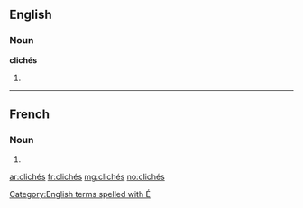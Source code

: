 ==English==

===Noun===
'''clichés'''

# {{plural of|cliché}}

[[Category:English terms spelled with É]]

----

==French==

===Noun===
{{infl|fr|plural|sort=cliches}} {{m|p}}

# {{plural of|cliché|lang=fr|sort=cliches}}

[[ar:clichés]]
[[fr:clichés]]
[[mg:clichés]]
[[no:clichés]]